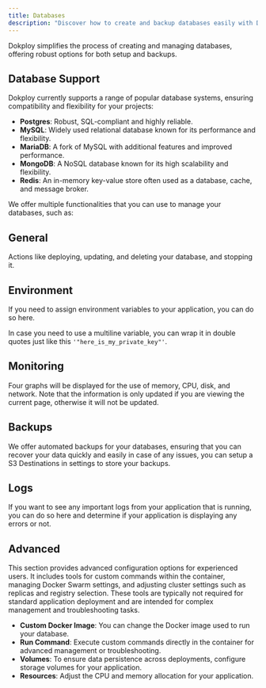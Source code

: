 ```yaml
---
title: Databases
description: "Discover how to create and backup databases easily with Dokploy, supporting a variety of database systems."
---
```


Dokploy simplifies the process of creating and managing databases, offering robust options for both setup and backups.

## Database Support

Dokploy currently supports a range of popular database systems, ensuring compatibility and flexibility for your projects:

- **Postgres**: Robust, SQL-compliant and highly reliable.
- **MySQL**: Widely used relational database known for its performance and flexibility.
- **MariaDB**: A fork of MySQL with additional features and improved performance.
- **MongoDB**: A NoSQL database known for its high scalability and flexibility.
- **Redis**: An in-memory key-value store often used as a database, cache, and message broker.


We offer multiple functionalities that you can use to manage your databases, such as:

## General

Actions like deploying, updating, and deleting your database, and stopping it.

## Environment

If you need to assign environment variables to your application, you can do so here.

In case you need to use a multiline variable, you can wrap it in double quotes just like this `'"here_is_my_private_key"'`.

## Monitoring

Four graphs will be displayed for the use of memory, CPU, disk, and network. Note that the information is only updated if you are viewing the current page, otherwise it will not be updated.

## Backups

We offer automated backups for your databases, ensuring that you can recover your data quickly and easily in case of any issues, you can setup a S3 Destinations in settings to store your backups.


## Logs

If you want to see any important logs from your application that is running, you can do so here and determine if your application is displaying any errors or not.

## Advanced

This section provides advanced configuration options for experienced users. It includes tools for custom commands within the container, managing Docker Swarm settings, and adjusting cluster settings such as replicas and registry selection. These tools are typically not required for standard application deployment and are intended for complex management and troubleshooting tasks.

- **Custom Docker Image**: You can change the Docker image used to run your database.
- **Run Command**: Execute custom commands directly in the container for advanced management or troubleshooting.
- **Volumes**: To ensure data persistence across deployments, configure storage volumes for your application.
- **Resources**: Adjust the CPU and memory allocation for your application.
